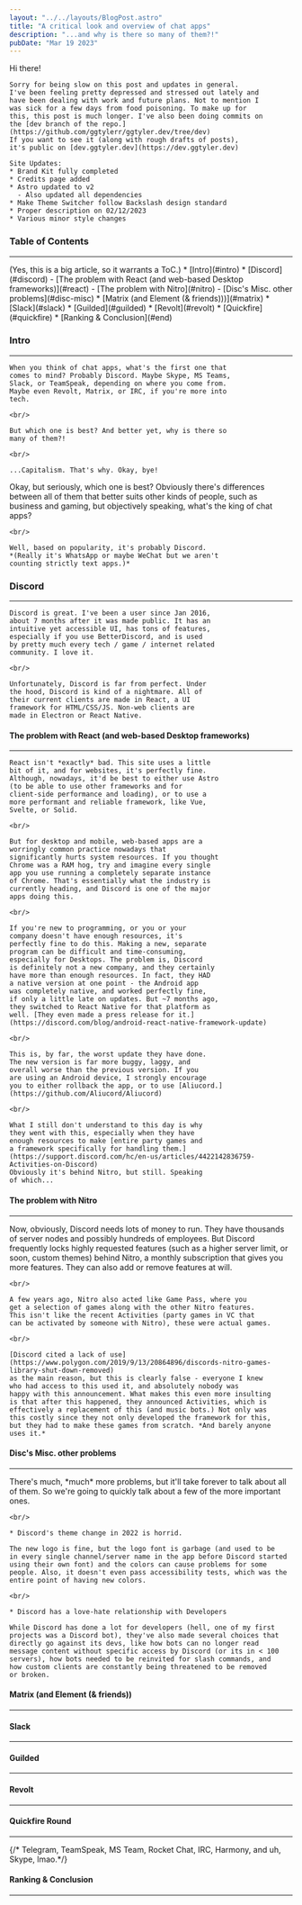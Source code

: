 ```yaml
---
layout: "../../layouts/BlogPost.astro"
title: "A critical look and overview of chat apps"
description: "...and why is there so many of them?!"
pubDate: "Mar 19 2023"
---
```


<section>
    Hi there!

    Sorry for being slow on this post and updates in general.
    I've been feeling pretty depressed and stressed out lately and 
    have been dealing with work and future plans. Not to mention I 
    was sick for a few days from food poisoning. To make up for 
    this, this post is much longer. I've also been doing commits on
    the [dev branch of the repo.](https://github.com/ggtylerr/ggtyler.dev/tree/dev)
    If you want to see it (along with rough drafts of posts), 
    it's public on [dev.ggtyler.dev](https://dev.ggtyler.dev)

    Site Updates:
    * Brand Kit fully completed
    * Credits page added
    * Astro updated to v2
      - Also updated all dependencies
    * Make Theme Switcher follow Backslash design standard
    * Proper description on 02/12/2023
    * Various minor style changes
</section>
<section>
    <h3 class="text-2xl">Table of Contents</h3>
    <hr />
    (Yes, this is a big article, so it warrants a ToC.)
    * [Intro](#intro)
    * [Discord](#discord)
        - [The problem with React (and web-based Desktop frameworks)](#react)
        - [The problem with Nitro](#nitro)
        - [Disc's Misc. other problems](#disc-misc)
    * [Matrix (and Element (& friends)))](#matrix)
    * [Slack](#slack)
    * [Guilded](#guilded)
    * [Revolt](#revolt)
    * [Quickfire](#quickfire)
    * [Ranking & Conclusion](#end)
</section>
<section>
    <h3 class="text-2xl" id="intro">Intro</h3>
    <hr/>

    When you think of chat apps, what's the first one that
    comes to mind? Probably Discord. Maybe Skype, MS Teams,
    Slack, or TeamSpeak, depending on where you come from.
    Maybe even Revolt, Matrix, or IRC, if you're more into
    tech.

    <br/>

    But which one is best? And better yet, why is there so
    many of them?!

    <br/>
    
    ...Capitalism. That's why. Okay, bye!
</section>
<section>
    Okay, but seriously, which one is best? Obviously
    there's differences between all of them that better
    suits other kinds of people, such as business and
    gaming, but objectively speaking, what's the king of
    chat apps?

    <br/>

    Well, based on popularity, it's probably Discord.
    *(Really it's WhatsApp or maybe WeChat but we aren't 
    counting strictly text apps.)*
</section>
<section>
    <h3 class="text-2xl" id="discord">Discord</h3>
    <hr/>

    Discord is great. I've been a user since Jan 2016,
    about 7 months after it was made public. It has an
    intuitive yet accessible UI, has tons of features,
    especially if you use BetterDiscord, and is used
    by pretty much every tech / game / internet related
    community. I love it.

    <br/>

    Unfortunately, Discord is far from perfect. Under
    the hood, Discord is kind of a nightmare. All of
    their current clients are made in React, a UI
    framework for HTML/CSS/JS. Non-web clients are
    made in Electron or React Native.
</section>
<section>
    <h4 class="text-xl" id="react">
        The problem with React
        (and web-based Desktop frameworks)
    </h4>
    <hr/>

    React isn't *exactly* bad. This site uses a little
    bit of it, and for websites, it's perfectly fine. 
    Although, nowadays, it'd be best to either use Astro 
    (to be able to use other frameworks and for 
    client-side performance and loading), or to use a
    more performant and reliable framework, like Vue,
    Svelte, or Solid.

    <br/>
    
    But for desktop and mobile, web-based apps are a
    worringly common practice nowadays that
    significantly hurts system resources. If you thought
    Chrome was a RAM hog, try and imagine every single
    app you use running a completely separate instance
    of Chrome. That's essentially what the industry is
    currently heading, and Discord is one of the major
    apps doing this.

    <br/>
    
    If you're new to programming, or you or your
    company doesn't have enough resources, it's
    perfectly fine to do this. Making a new, separate
    program can be difficult and time-consuming,
    especially for Desktops. The problem is, Discord
    is definitely not a new company, and they certainly
    have more than enough resources. In fact, they HAD
    a native version at one point - the Android app
    was completely native, and worked perfectly fine,
    if only a little late on updates. But ~7 months ago,
    they switched to React Native for that platform as
    well. [They even made a press release for it.](https://discord.com/blog/android-react-native-framework-update)

    <br/>
    
    This is, by far, the worst update they have done.
    The new version is far more buggy, laggy, and
    overall worse than the previous version. If you
    are using an Android device, I strongly encourage
    you to either rollback the app, or to use [Aliucord.](https://github.com/Aliucord/Aliucord)

    <br/>

    What I still don't understand to this day is why
    they went with this, especially when they have
    enough resources to make [entire party games and
    a framework specifically for handling them.](https://support.discord.com/hc/en-us/articles/4422142836759-Activities-on-Discord)
    Obviously it's behind Nitro, but still. Speaking
    of which...
</section>
<section>
    <h4 class="text-xl" id="nitro">
        The problem with Nitro
    </h4>
    <hr/>
    Now, obviously, Discord needs lots of money to run.
    They have thousands of server nodes and possibly
    hundreds of employees. But Discord frequently locks highly
    requested features (such as a higher server limit, or soon,
    custom themes) behind Nitro, a monthly subscription that
    gives you more features. They can also add or remove features
    at will.

    <br/>

    A few years ago, Nitro also acted like Game Pass, where you
    get a selection of games along with the other Nitro features.
    This isn't like the recent Activities (party games in VC that
    can be activated by someone with Nitro), these were actual games.

    <br/>

    [Discord cited a lack of use](https://www.polygon.com/2019/9/13/20864896/discords-nitro-games-library-shut-down-removed)
    as the main reason, but this is clearly false - everyone I knew
    who had access to this used it, and absolutely nobody was
    happy with this announcement. What makes this even more insulting
    is that after this happened, they announced Activities, which is
    effectively a replacement of this (and music bots.) Not only was
    this costly since they not only developed the framework for this,
    but they had to make these games from scratch. *And barely anyone
    uses it.*
</section>
<section>
    <h4 class="text-xl" id="disc-misc">
        Disc's Misc. other problems
    </h4>
    <hr/>
    There's much, *much* more problems, but it'll take forever to talk
    about all of them. So we're going to quickly talk about a few of
    the more important ones.

    <br/>

    * Discord's theme change in 2022 is horrid.

    The new logo is fine, but the logo font is garbage (and used to be
    in every single channel/server name in the app before Discord started 
    using their own font) and the colors can cause problems for some 
    people. Also, it doesn't even pass accessibility tests, which was the 
    entire point of having new colors.

    <br/>

    * Discord has a love-hate relationship with Developers

    While Discord has done a lot for developers (hell, one of my first
    projects was a Discord bot), they've also made several choices that
    directly go against its devs, like how bots can no longer read
    message content without specific access by Discord (or its in < 100
    servers), how bots needed to be reinvited for slash commands, and
    how custom clients are constantly being threatened to be removed
    or broken.
</section>
<section>
    <h4 class="text-xl" id="matrix">
        Matrix (and Element (& friends))
    </h4>
    <hr/>
</section>
<section>
    <h4 class="text-xl" id="slack">
        Slack
    </h4>
    <hr/>
</section>
<section>
    <h4 class="text-xl" id="guilded">
        Guilded
    </h4>
    <hr/>
</section>
<section>
    <h4 class="text-xl" id="revolt">
        Revolt
    </h4>
    <hr/>
</section>
<section>
    <h4 class="text-xl" id="quickfire">
        Quickfire Round
    </h4>
    <hr/>
    {/* Telegram, TeamSpeak, MS Team, 
    Rocket Chat, IRC, Harmony, and uh,
    Skype, lmao.*/}
</section>
<section>
    <h4 class="text-xl" id="end">
        Ranking & Conclusion
    </h4>
    <hr/>
</section>